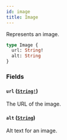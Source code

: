 ```yaml
---
id: image
title: Image
---
```


Represents an image.

```graphql
type Image {
  url: String!
  alt: String
}
```

### Fields

#### `url` ([`String!`](/docs/developer/api-reference/scalars/string))

The URL of the image.

#### `alt` ([`String`](/docs/developer/api-reference/scalars/string))

Alt text for an image.

